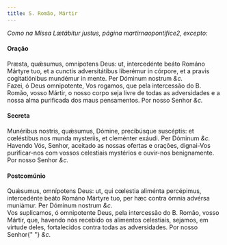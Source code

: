 ```yaml
---
title: S. Romão, Mártir
---
```


<em>Como na Missa Lætábitur justus, página martirnaopontifice2, excepto:</em>

<h4 class="text-center">Oração</h4>
<div class="container-fluid">
  <div class="row">
    <div class="col-6 dropcaps text-justify">
      Præsta, quǽsumus, omnípotens Deus: ut, intercedénte beáto Románo Mártyre
      tuo, et a cunctis adversitátibus liberémur in córpore, et a pravis
      cogitatiónibus mundémur in mente. Per Dóminum nostrum <em>&c.</em>
    </div>
    <div class="col-6 dropcaps text-justify">
      Fazei, ó Deus omnipotente, Vos rogamos, que pela intercessão do B. Romão,
      vosso Mártir, o nosso corpo seja livre de todas as adversidades e a nossa
      alma purificada dos maus pensamentos. Por nosso Senhor <em>&c.</em>
    </div>
  </div>
</div>

<h4 class="text-center">Secreta</h4>
<div class="container-fluid">
  <div class="row">
    <div class="col-6 dropcaps text-justify">
      Munéribus nostris, quǽsumus, Dómine, precibúsque suscéptis: et cœléstibus
      nos munda mysteriis, et cleménter exáudi. Per Dóminum <em>&c.</em>
    </div>
    <div class="col-6 dropcaps text-justify">
      Havendo Vós, Senhor, aceitado as nossas ofertas e orações, dignai-Vos
      purificar-nos com vossos celestiais mystérios e ouvir-nos benignamente.
      Por nosso Senhor <em>&c.</em>
    </div>
  </div>
</div>

<h4 class="text-center">Postcomúnio</h4>
<div class="container-fluid">
  <div class="row">
    <div class="col-6 dropcaps text-justify">
      Quǽsumus, omnípotens Deus: ut, qui cœlestia aliménta percépimus,
      intercedénte beáto Románo Mártyre tuo, per hæc contra ómnia advérsa
      muniámur. Per Dóminum nostrum <em>&c.</em>
    </div>
    <div class="col-6 dropcaps text-justify">
      Vos suplicamos, ó omnipotente Deus, pela intercessão do B. Romão, vosso
      Mártir, que, havendo nós recebido os alimentos celestiais, sejamos, em
      virtude deles, fortalecidos contra todas as adversidades. Por nosso Senhor{" "}
      <em>&c.</em>
    </div>
  </div>
</div>
